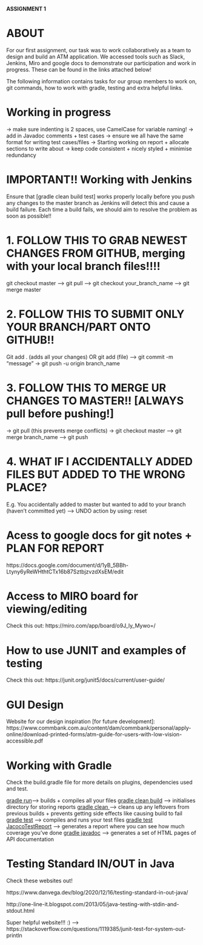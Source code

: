 <b>ASSIGNMENT 1</b>

# ABOUT

For our first assignment, our task was to work collaboratively as a team to design and build an ATM application. We accessed tools such as Slack, Jenkins, Miro and google docs to demonstrate our participation and work in progress. These can be found in the links attached below!

The following information contains tasks for our group members to work on, git commands, how to work with gradle, testing and extra helpful links.

# Working in progress

-> make sure indenting is 2 spaces, use CamelCase for variable naming!
-> add in Javadoc comments + test cases
-> ensure we all have the same format for writing test cases/files
-> Starting working on report + allocate sections to write about
-> keep code consistent + nicely styled + minimise redundancy

# IMPORTANT!! Working with Jenkins 

Ensure that [gradle clean build test] works properly locally before you push any changes to the master branch as Jenkins will detect this and 
cause a build failure. Each time a build fails, we should aim to resolve the problem as soon as possible!!

# 1. FOLLOW THIS TO GRAB NEWEST CHANGES FROM GITHUB, merging with your local branch files!!!!
git checkout master --> git pull --> git checkout your_branch_name --> git merge master
 
# 2. FOLLOW THIS TO SUBMIT ONLY YOUR BRANCH/PART ONTO GITHUB!! 
Git add . (adds all your changes) OR git add (file) --> git commit -m “message” → git push -u origin branch_name

# 3. FOLLOW THIS TO MERGE UR CHANGES TO MASTER!! [ALWAYS pull before pushing!]
-> git pull (this prevents merge conflicts) -> git checkout master --> git merge branch_name --> git push

# 4. WHAT IF I ACCIDENTALLY ADDED FILES BUT ADDED TO THE WRONG PLACE?
  E.g. You accidentally added to master but wanted to add to your branch (haven't committed yet) --> UNDO action by using: reset <file>

# Acess to google docs for git notes + PLAN FOR REPORT

https://docs.google.com/document/d/1yB_5BBh-Ltyny6yReWHthtCTx16b87SztbjzvzdXsEM/edit


# Access to MIRO board for viewing/editing

Check this out: https://miro.com/app/board/o9J_ly_Mywo=/


# How to use JUNIT and examples of testing

Check this out: https://junit.org/junit5/docs/current/user-guide/


# GUI Design

Website for our design inspiration [for future development]: https://www.commbank.com.au/content/dam/commbank/personal/apply-online/download-printed-forms/atm-guide-for-users-with-low-vision-accessible.pdf


# Working with Gradle

Check the build.gradle file for more details on plugins, dependencies used and test.

<u>gradle run</u>--> builds + compiles all your files
<u>gradle clean build</u> --> initialises directory for storing reports
<u>gradle clean </u>--> cleans up any leftovers from previous builds + prevents getting side effects like causing build to fail
<u>gradle test</u> --> compiles and runs your test files
<u>gradle test JacocoTestReport</u> --> generates a report where you can see how much coverage you've done
<u>gradle javadoc</u> --> generates a set of HTML pages of API documentation

# Testing Standard IN/OUT in Java

Check these websites out!

https://www.danvega.dev/blog/2020/12/16/testing-standard-in-out-java/ 

http://one-line-it.blogspot.com/2013/05/java-testing-with-stdin-and-stdout.html

Super helpful website!!! :) --> https://stackoverflow.com/questions/1119385/junit-test-for-system-out-println
